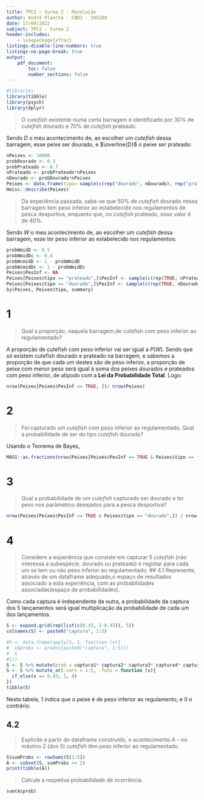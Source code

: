 ```yaml
---
title: TPC2 – turma 2 - Resolução
author: André Plancha - CBD2 - 105289
date: 17/09/2022
subject: TPC2 - turma 2
header-includes:
    - \usepackage{xfrac}
listings-disable-line-numbers: true
listings-no-page-break: true
output:
    pdf_document:
        toc: false
        number_sections: false
---
```


```r
#libraries
library(tibble)
library(psych)
library(dplyr)
```

> O *cutefish* existente numa certa barragem é identificado por 30% de *cutefish* dourado e 70% de *cutefish* prateado.

Sendo $D$ o meu acontecimento de, ao escolher um *cutefish* dessa barragem, esse peixe ser dourado, e $\overline{D}$ o peixe ser prateado:
```{=latex}
\begin{alignat}{2}
&P(D) &= 30\% = 0.3 \\
&P(\overline{D}) = 1 - P(D) &= 70\% = 0.7
\end{alignat}
```

```r
nPeixes <- 10000
probDourado <- 0.3
probPrateado <- 0.7
nPrateado <- probPrateado*nPeixes
nDourado <- probDourado*nPeixes
Peixes <- data.frame(tipo= sample(c(rep("dourado", nDourado), rep("prateado", nPrateado))))
Hmisc::describe(Peixes)
```

> Da  experiência  passada, sabe-se que 50% de *cutefish* dourado nessa barragem tem peso inferior ao estabelecido nos regulamentos de pesca desportiva, enquanto que, no *cutefish* prateado, esse valor é de 40%.

Sendo $W$ o meu acontecimento de, ao escolher um *cutefish* dessa barragem, esse ter peso inferior ao estabelecido nos regulamentos:
```{=latex}
\begin{alignat} {2}
&P(W \mid D) &= 50\% = 0.5 \\
&P(W \mid \overline{D}) &= 40\% = 0.4 \\
&P(\overline{W} \mid D) = 1 - P(W \mid D) &= 50\% = 0.5 \\
&P(\overline{W} \mid \overline{D}) = 1 - P(W \mid \overline{D}) &= 60\% = 0.6
\end{alignat}
```

```r
probWmidD <- 0.5
probWmidDc <- 0.4
probWcmidD <- 1 - probWmidD
probWcmidDc <- 1 - probWmidDc
Peixes$PesInf <- NA
Peixes[Peixes$tipo == "prateado",]$PesInf <- sample(c(rep(TRUE, nPrateado*probWmidDc), rep(FALSE, nPrateado*probWcmidDc)))
Peixes[Peixes$tipo == "dourado",]$PesInf <- sample(c(rep(TRUE, nDourado*probWmidD), rep(FALSE, nDourado*probWcmidD)))
by(Peixes, Peixes$tipo, summary)
```

# 1
> Qual a proporção, naquela barragem,de cutefish com peso inferior ao regulamentado?

A proporção de cutefish com peso inferior vai ser igual a $P(W)$. Sendo que só existem cutefish dourado e prateado na barragem, e sabemos a proporção de que cada um destes são de peso inferior, a proporção de peixe com menor peso será igual à soma dos peixes dourados e prateados com peso inferior, de atipodo com a **Lei da Probabilidade Total**. Logo:
```{=latex}
\begin{align}
P(W) &= P(W \mid D)P(D) + P(W \mid \overline{D})P(\overline{D}) \\
P(W) &= 0.5 \cdot 0.3 + 0.4 \cdot 0.7 \\
P(W) &= 0.43 = 43\%
\end{align}
```

```r
nrow(Peixes[Peixes$PesInf == TRUE, ])/ nrow(Peixes)
```

# 2
> Foi capturado um *cutefish* com peso inferior ao regulamentado. Qual a probabilidade de ser do tipo *cutefish* dourado?

Usando o Teorema de Bayes,
```{=latex}
\begin{align}
    P(D \mid W) &= \frac{P(W \mid D)P(D)}{P(W)}\\
    P(D \mid W) &= \frac{0.5 \cdot 0.3}{0.43}\\
    P(D \mid W) &= \frac{0.5 \cdot 0.3}{0.43}\\
    P(D \mid W) &= \frac{15}{43} \approx 0.3488 = 34.88\%
\end{align}
```

```r
MASS::as.fractions(nrow(Peixes[Peixes$PesInf == TRUE & Peixes$tipo == "dourado",]) / nrow(Peixes[Peixes$PesInf == TRUE,]))
```
# 3
> Qual a probabilidade de um *cutefish* capturado ser dourado e ter peso nos parâmetros desejados para a pesca desportiva?
```{=latex}
\begin{align}
    P(D \cap W) &= P(D)P(W \mid D)
    P(D \cap W) &= 0.3 \cdot 0.5
    P(D \cap W) &= 0.15 = 15\%
\end{align}
```

```r
nrow(Peixes[Peixes$PesInf == TRUE & Peixes$tipo == "dourado",]) / nrow(Peixes)
```
# 4
> Considere a experiência que consiste em capturar 5 *cutefish* (não interessa a subespécie, dourado ou prateado) e registar para cada um se tem ou não peso inferior ao regulamentado.
## 4.1
> Represente, através de um dataframe adequado,o espaço de resultados associado a esta experiência, com as probabilidades associadas(espaço de probabilidades).

Como cada captura é independente da outra, a probabilidade da captura dos 5 lançamentos será igual multiplicação da probabilidade de cada um dos lançamentos.
```r
S <- expand.grid(rep(list(c(0.43, 1-0.43)), 5))
colnames(S) <- paste0("captura", 1:5)

#S <- data.frame(apply(S, 1, function (x){
#  x$probs <- prod(x[paste0("captura", 1:5)])
#  x
#}))
S <- S %>% mutate(prob = captura1* captura2* captura3* captura4* captura5)
S <- S %>% mutate_at(.vars = 1:5, .funs = function (x){
  if_else(x == 0.43, 1, 0)
})
tibble(S)
```
Nesta tabela, 1 indica que o peixe é de peso inferior ao regulamento, e 0 o contrário.

## 4.2
> Explicite a partir do dataframe construído, o acontecimento A – no máximo 2 (dos 5) *cutefish* têm peso inferior ao regulamentado.
```r
S$sumProbs <- rowSums(S[1:5])
A <- subset(S, sumProbs <= 2)
print(tibble(A))
```
> Calcule a respetiva probabilidade de ocorrência.

```r
sum(A$prob)
```
